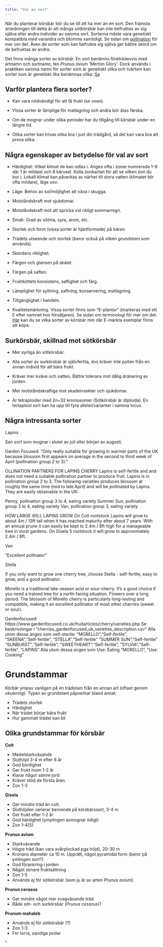 ```yaml
---
title: "Val av sort"
---
```


När du planterar körsbär bör du se till att ha mer än en sort. Den främsta anledningen till detta är att många sötkörsbär kan inte befruktas av sig själva eller andra individer av samma sort. Sorterna måste vara genetiskt kompatibla med varandra och blomma samtidigt. Se sidan om [pollination](pollination_about.qmd) för mer om det. Även de sorter som kan befrukta sig själva ger bättre skörd om de befruktas av andra. 

Det finns många sorter av körsbär. En sort benämns företrädesvis med artnamn och sortnamn, tex _Prunus avium_ 'Merton Glory'. Dock används i praktiken samma namn för sorter som är genetiskt olika och tvärtom kan sorter som är genetiskt lika benämnas olika. [Se](https://pub.epsilon.slu.se/8732/7/nybom_et_al_120419.pdf)

## Varför plantera flera sorter?

- Kan vara nödvändigt för att få frukt (se ovan).

- Vissa sorter är lämpliga för matlagning och andra bör ätas färska.

- Om de mognar under olika perioder har du tillgång till körsbär under en längre tid.

- Olika sorter kan trivas olika bra i just din trädgård, så det kan vara bra att prova olika.


## Några egenskaper av betydelse för val av sort

- Härdighet: Vilket klimat de kan odlas i. Anges ofta i zoner numrerade 1-8 där 1 är mildast och 8 kärvast. Kolla zonkartan för att se vilken zon du bor i. Lokalt klimat kan påverkas av närhet till stora vatten (klimatet blir ofta mildare), läge osv.

<!-- Digital zonkarta från Riksförbundet Svensk Trädgård , OBS! Avgift för publicering/länkning!!, https://zonkartan.se/, Via blomsterlandet: https://www.blomsterlandet.se/tips-rad/tradgard/tradgardsskotsel/zonkarta-vagledning-till-vaxtval/ -->

<!-- Kartan gäller endast för vedartade växter, som träd, buskar, rosor, fruktträd och klängväxter. För perennernas härdighet eller övervintringsförmåga används ett annat system där skyddat läge och väldränerad växtplats är viktiga faktorer.  -->

- Läge: Behov av sol/möjlighet att växa i skugga.

- Motståndskraft mot sjukdomar.

- Motståndskraft mot att spricka vid rikligt sommarregn.

- Smak: Grad av sötma, syra, arom, etc.

- Storlek och form (vissa sorter är hjärtformade) på bären.

- Trädets utseende och storlek (beror också på vilken _grundstam_ som används).

- Skördens riklighet.

- Färgen och glansen på skalet.

- Färgen på saften.

- Fruktköttets konsistens, saftighet och färg.

- Lämplighet för syltning, saftning, konservering, matlagning.

- Tillgänglighet i handeln.

- Kvalitetsmärkning. Vissa sorter finns som "E-plantor" (markeras med ett E efter namnet hos försäljaren). Se sidan om terminologi för mer om det. [Här](https://eplanta.com/kategorier_hemtradgarden/tradgardens-skafferi/) kan du se vilka sorter av körsbär mm där E-märkta exemplar finns att köpa.

<!-- Frost can be extremely damaging to blossom and will reduce your crop. It can be useful to choose trees in late flowering groups if you have a late last frost. -->

## Surkörsbär, skillnad mot sötkörsbär

- Mer syrliga än sötkörsbär.

<!-- Morello cherry trees fruit on younger wood than sweet varieties, and thus can be pruned harder. -->

- Alla sorter av surkörsbär är självfertila, dvs kräver inte pollen från en annan individ för att bära frukt.

- Kräver mer kväve och vatten. Bättre tolerans mot dålig dränering av jorden.

- Mer motståndskraftiga mot skadeinsekter och sjukdomar.

- Är tetraploider med 2n=32 kromosomer (Sötkörsbär är diploida<!-- och har 16 kromosomer som bildar 8 par.  -->). En tertaploid sort kan ha upp till fyra alleler/varianter i samma locus.

## Några intressanta sorter

Lapins

Sen sort som mognar i slutet av juli eller början av augusti.

Garden Focused: "Only really suitable for growing in warmer parts of the UK because blossom first appears on average in the second to third week of April (pollination group 2 to 3)."

OLLINATION PARTNERS FOR LAPINS CHERRY
Lapins is self-fertile and and does not need a suitable pollination partner to produce fruit. Lapins is in pollination group 2 to 3. The following varieties produces blossom at roughly the same time (mid to late April) and will be pollinated by Lapins. They are easily obtainable in the UK:

Penny, pollination group 3 to 4, eating variety
Summer Sun, pollination group 3 to 4, eating variety
Van, pollination group 3, eating variety

HOW LARGE WILL LAPINS GROW
On Colt rootstock Lapins will grow to about 4m / 13ft tall when it has reached maturity after about 7 years. With an annual prune it can easily be kept to 2.4m / 8ft high for a manageable tree in most gardens. On Gisela 5 rootstock it will grow to approximately 2.4m / 8ft.

<!-- RHS recommends: When choosing a variety, it’s worth looking out for any with an RHS Award of Garden Merit (AGM). These are recommended by RHS fruit experts, as they performed well in trials – see our list of AGM fruit and veg. -->


Van

"Excellent pollinator"

Stella

If you only want to grow one cherry tree, choose Stella - self-fertile, easy to grow, and a good pollinator.

Morello is a traditional late-season acid or sour-cherry. It's a good choice if you need a trained tree for a north-facing situation. Flowers over a long period. The blossom of Morello cherry is particularly long-lasting and compatible, making it an excellent pollinator of most other cherries (sweet or sour).

Gardenfocused:
https://www.gardenfocused.co.uk/fruitarticles/cherry/varieties.php
Se beskrivningar i "cherries_gardenfocused_uk_varieties_description.csv"
Alla utom dessa anges som self-sterile:
"MORELLO","Self-fertile",
"SKEENA","Self-fertile",
"STELLA","Self-fertile"
"SUMMER SUN","Self-fertile"
"SUNBURST","Self-fertile",
"SWEETHEART","Self-fertile",
"SYLVIA","Self-fertile",
"LAPINS"
Alla utom dessa anges som Use: Eating
"MORELLO", "Use: Cooking"


<!-- Market intermediaries indicated a willingness to pay producers more per pound for fruit greater than 2.5 cm in diameter, firmness above 300 g/mm, and SSC above 18 °Brix -->


# Grundstammar

Körbär ympas vanligen på en trädstam från en annan art (oftast genom _okulering_). Typen av grundstam påpverkar bland annat:

- Trädets storlek
- Härdighet
- När trädet börjar bära frukt
- Hur gammalt trädet kan bli

## Olika grundstammar för körsbär

**Colt**

- Medelstarkväxande
- Sluthöjd 3-4 m efter 8 år
- God bördighet
- Ger frukt inom 1-2 år
- Klarar något sämre jord
- Kräver stöd de första åren.
- Zon 1-3

<!-- Ger relativt stora träd, 70-80% av fröstam. -->

**Gisela**

- Ger mindre träd än colt.
- Sluthöjden varierar beroende på körsbärssort, 3-4 m
- Ger frukt efter 1-2 år
- God härdighet (ymplingen avmognar tidigt)
- Zon 1-4(5)

<!-- 35% av av Prunus avium, blir 3,5-4,5 m  -->

**Prunus avium**

- Starkväxande
- Högre träd (kan vara svårplockad pga höjd), 20-30 m
- Kronans diameter ca 10 m. Upprätt, något pyramidal form (beror på ymlingen sort?)
- God förankring i jorden
- Något senare fruktsättning
- Zon 1-5
- Används ej för sötkörsbär (som ju är av arten _Prunus avium_).

**Prunus cerasus**

- Ger mindre något mer svagväxande träd.
- Både söt- och surkörsbär (_Prunus cesarus_)?

**Prunum mahaleb**

- Används ej för sötkörsbär (?)
- Zon 1-3
- För torra, sandiga jordar


<!-- Prunus padus -->
<!-- Prunus spinosa -->

<!-- Prunus ’Colt’ = rätt stora träd, ca 70-80% storlek av Prunus avium, klarar zon I-III. -->

<!-- Prunus ’Gisela 5’ = blir mindre träd, ca 35% storlek av Prunus avium, ungefär 3,5-4,5 m höga, klarar zon I-V (VI) -->

<!-- Om du vill läsa mer om grundstammar för körsbär så rekommenderar jag varmt blogginlägget Grundstammar del 4 – körsbär och boken Skogsträdgården: odla ätbart överallt av Philipp Weiss & Annevi Sjöberg 2018:424-426 -->"

<!-- Skogsträdgårdsbloggen tabell:  -->
<!-- https://skogsträdgården.stjärnsund.nu/grundstammar-del-4-korsbar/ -->
